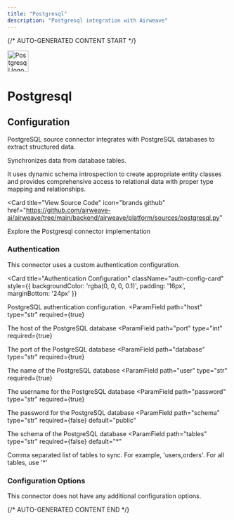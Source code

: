 ```yaml
---
title: "Postgresql"
description: "Postgresql integration with Airweave"
---
```


{/* AUTO-GENERATED CONTENT START */}



<div className="connector-header" style={{ display: 'flex', alignItems: 'center', gap: '12px', marginBottom: '24px' }}>
  <img src="icon.svg" alt="Postgresql logo" width="48" height="48" className="connector-icon" />
  <h1 style={{ margin: 0 }}>Postgresql</h1>
</div>

## Configuration

PostgreSQL source connector integrates with PostgreSQL databases to extract structured data.

Synchronizes data from database tables.

It uses dynamic schema introspection to create appropriate entity classes
and provides comprehensive access to relational data with proper type mapping and relationships.

<Card
  title="View Source Code"
  icon="brands github"
  href="https://github.com/airweave-ai/airweave/tree/main/backend/airweave/platform/sources/postgresql.py"
>
  Explore the Postgresql connector implementation
</Card>

### Authentication

This connector uses a custom authentication configuration.

<Card
  title="Authentication Configuration"
  className="auth-config-card"
  style={{ backgroundColor: 'rgba(0, 0, 0, 0.1)', padding: '16px', marginBottom: '24px' }}
>

PostgreSQL authentication configuration.
<ParamField
  path="host"
  type="str"
  required={true}
>
  The host of the PostgreSQL database
</ParamField>
<ParamField
  path="port"
  type="int"
  required={true}
>
  The port of the PostgreSQL database
</ParamField>
<ParamField
  path="database"
  type="str"
  required={true}
>
  The name of the PostgreSQL database
</ParamField>
<ParamField
  path="user"
  type="str"
  required={true}
>
  The username for the PostgreSQL database
</ParamField>
<ParamField
  path="password"
  type="str"
  required={true}
>
  The password for the PostgreSQL database
</ParamField>
<ParamField
  path="schema"
  type="str"
  required={false}
  default="public"
>
  The schema of the PostgreSQL database
</ParamField>
<ParamField
  path="tables"
  type="str"
  required={false}
  default="*"
>
  Comma separated list of tables to sync. For example, 'users,orders'. For all tables, use '*'
</ParamField>
</Card>

### Configuration Options

This connector does not have any additional configuration options.





{/* AUTO-GENERATED CONTENT END */}

